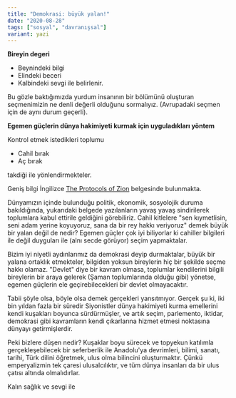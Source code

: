 ```yaml
---
title: "Demokrasi: büyük yalan!"
date: "2020-08-28"
tags: ["sosyal", "davranışsal"]
variant: yazi
---
```


**Bireyin degeri**

- Beynindeki bilgi
- Elindeki beceri
- Kalbindeki sevgi ile belirlenir.

Bu gözle baktığımızda yurdum insanının bir bölümünü oluşturan seçmenimizin ne denli değerli olduğunu sormalıyız. (Avrupadaki seçmen için de aynı durum geçerli).

**Egemen güçlerin dünya hakimiyeti kurmak için uyguladıkları yöntem**

Kontrol etmek istedikleri toplumu

- Cahil bırak
- Aç bırak

takdiği ile yönlendirmekteler.

Geniş bilgi İngilizce [The Protocols of Zion](https://www.biblebelievers.org.au/przion1.htm) belgesinde bulunmakta.

Dünyamızın içinde bulunduğu politik, ekonomik, sosyolojik duruma bakıldığında, yukarıdaki belgede yazılanların yavaş yavaş sindirilerek toplumlara kabul ettirile geldiğini görebiliriz. Cahil kitlelere "sen kıymetlisin, seni adam yerine koyuyoruz, sana da bir rey hakkı veriyoruz" demek büyük bir yalan değil de nedir? Egemen güçler çok iyi biliyorlar ki cahiller bilgileri ile değil duyguları ile (alnı secde görüyor) seçim yapmaktalar.

Bizim iyi niyetli aydınlarımız da demokrasi deyip durmaktalar, büyük bir yalana ortaklık etmekteler, bilgiden yoksun bireylerin hiç bir şekilde seçme hakkı olamaz. "Devlet" diye bir kavram olmasa, toplumlar kendilerini bilgili bireylerin bir araya gelerek (Şaman toplumlarında olduğu gibi) yönetse, egemen güçlerin ele geçirebilecekleri bir devlet olmayacaktır.

Tabii şöyle olsa, böyle olsa demek gerçekleri yansıtmıyor. Gerçek şu ki, iki bin yıldan fazla bir süredir Siyonistler dünya hakimiyeti kurma emellerini kendi kuşakları boyunca sürdürmüşler, ve artık seçim, parlemento, iktidar, demokrasi gibi kavramların kendi çıkarlarına hizmet etmesi noktasına dünyayı getirmişlerdir.

Peki bizlere düşen nedir? Kuşaklar boyu sürecek ve topyekun katılımla gerçekleşebilecek bir seferberlik ile Anadolu'ya devrimleri, bilimi, sanatı, tarihi, Türk dilini öğretmek, ulus olma bilincini oluşturmaktır. Çünkü emperyalizmin tek çaresi ulusalcılıktır, ve tüm dünya insanları da bir ulus çatısı altında olmalıdırlar.

Kalın sağlık ve sevgi ile

